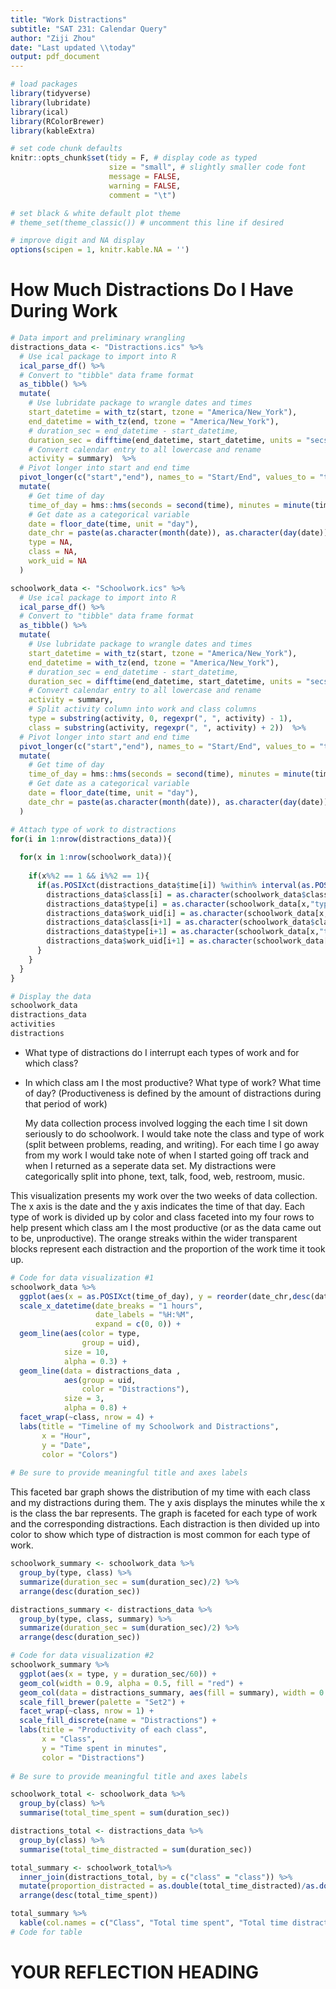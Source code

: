 ```yaml
---
title: "Work Distractions"
subtitle: "SAT 231: Calendar Query"
author: "Ziji Zhou"
date: "Last updated \\today"
output: pdf_document
---
```


```r
# load packages
library(tidyverse)
library(lubridate)
library(ical)
library(RColorBrewer)
library(kableExtra)

# set code chunk defaults
knitr::opts_chunk$set(tidy = F, # display code as typed
                      size = "small", # slightly smaller code font
                      message = FALSE,
                      warning = FALSE,
                      comment = "\t") 

# set black & white default plot theme 
# theme_set(theme_classic()) # uncomment this line if desired

# improve digit and NA display 
options(scipen = 1, knitr.kable.NA = '')
```

<!--
Please remove my comments from the code chunks and customize the code chunks on your own, including chunk labels and options and code documentation.

You can leave my markdown comments for guidance in writing your report.

Please rename the headings. 
You may add subheadings as desired to break up the report. 
-->

# How Much Distractions Do I Have During Work <!-- (e.g., How do I spend my time?) -->

<!--
The code below is provided as a starting point for importing an `ics` file into R as a dataframe, doing some initial wrangling, and adding up the time spent on each activity. You are not required to use this code, so delete or modify it as you see fit. 

If you are using the code, be sure to update the capitalized parts with the relevant path to where your `ics` file is located, and set `eval = TRUE`.

As a reminder here's the link for exporting a Google calendar to ics (if on a Mac, you can hold cmd + click to open the page):
https://support.google.com/calendar/answer/37111?hl=en&ref_topic=10509946
-->
```r
# Data import and preliminary wrangling
distractions_data <- "Distractions.ics" %>% 
  # Use ical package to import into R
  ical_parse_df() %>% 
  # Convert to "tibble" data frame format
  as_tibble() %>% 
  mutate(
    # Use lubridate package to wrangle dates and times
    start_datetime = with_tz(start, tzone = "America/New_York"),
    end_datetime = with_tz(end, tzone = "America/New_York"),
    # duration_sec = end_datetime - start_datetime,
    duration_sec = difftime(end_datetime, start_datetime, units = "secs"),
    # Convert calendar entry to all lowercase and rename
    activity = summary)  %>%
  # Pivot longer into start and end time
  pivot_longer(c("start","end"), names_to = "Start/End", values_to = "time") %>%
  mutate(
    # Get time of day
    time_of_day = hms::hms(seconds = second(time), minutes = minute(time), hours = hour(time)),
    # Get date as a categorical variable
    date = floor_date(time, unit = "day"),
    date_chr = paste(as.character(month(date)), as.character(day(date)), as.character(year(date)), sep = "/"),
    type = NA,
    class = NA,
    work_uid = NA
  )

schoolwork_data <- "Schoolwork.ics" %>% 
  # Use ical package to import into R
  ical_parse_df() %>% 
  # Convert to "tibble" data frame format
  as_tibble() %>% 
  mutate(
    # Use lubridate package to wrangle dates and times
    start_datetime = with_tz(start, tzone = "America/New_York"),
    end_datetime = with_tz(end, tzone = "America/New_York"),
    # duration_sec = end_datetime - start_datetime,
    duration_sec = difftime(end_datetime, start_datetime, units = "secs"),
    # Convert calendar entry to all lowercase and rename
    activity = summary,
    # Split activity column into work and class columns
    type = substring(activity, 0, regexpr(", ", activity) - 1),
    class = substring(activity, regexpr(", ", activity) + 2))  %>%
  # Pivot longer into start and end time
  pivot_longer(c("start","end"), names_to = "Start/End", values_to = "time") %>%
  mutate(
    # Get time of day
    time_of_day = hms::hms(seconds = second(time), minutes = minute(time), hours = hour(time)),
    # Get date as a categorical variable
    date = floor_date(time, unit = "day"),
    date_chr = paste(as.character(month(date)), as.character(day(date)), as.character(year(date)), sep = "/")
  )

# Attach type of work to distractions
for(i in 1:nrow(distractions_data)){
  
  for(x in 1:nrow(schoolwork_data)){
    
    if(x%%2 == 1 && i%%2 == 1){
      if(as.POSIXct(distractions_data$time[i]) %within% interval(as.POSIXct(schoolwork_data$time[x]),as.POSIXct(schoolwork_data$time[x+1]))){
        distractions_data$class[i] = as.character(schoolwork_data$class[x])
        distractions_data$type[i] = as.character(schoolwork_data[x,"type"])
        distractions_data$work_uid[i] = as.character(schoolwork_data[x,"uid"])
        distractions_data$class[i+1] = as.character(schoolwork_data$class[x])
        distractions_data$type[i+1] = as.character(schoolwork_data[x,"type"])
        distractions_data$work_uid[i+1] = as.character(schoolwork_data[x,"uid"])
      }
    }
  }
}

```


```r
# Display the data
schoolwork_data
distractions_data
activities
distractions

```

<!--
Describe your question(s) here.  Briefly describe your data collection process, including how you defined variables of interest.
-->

* What type of distractions do I interrupt each types of work and for which class? 
* In which class am I the most productive? What type of work? What time of day? (Productiveness is defined by the amount of distractions during that period of work)

  My data collection process involved logging the each time I sit down seriously to do schoolwork. I would take note the class and type of work (split between problems, reading, and writing). For each time I go away from my work I would take note of when I started going off track and when I returned as a seperate data set. My distractions were categorically split into phone, text, talk, food, web, restroom, music.

<!--
Describe what information is conveyed through data visualization #1 (that you'll create below) here.
-->

This visualization presents my work over the two weeks of data collection. The x axis is the date and the y axis indicates the time of that day. Each type of work is divided up by color and class faceted into my four rows to help present which class am I the most productive (or as the data came out to be, unproductive). The orange streaks within the wider transparent blocks represent each distraction and the proportion of the work time it took up.


```r
# Code for data visualization #1
schoolwork_data %>%
  ggplot(aes(x = as.POSIXct(time_of_day), y = reorder(date_chr,desc(date_chr)))) +
  scale_x_datetime(date_breaks = "1 hours",
                   date_labels = "%H:%M",
                   expand = c(0, 0)) +
  geom_line(aes(color = type, 
                group = uid), 
            size = 10, 
            alpha = 0.3) + 
  geom_line(data = distractions_data ,
            aes(group = uid,
                color = "Distractions"), 
            size = 3, 
            alpha = 0.8) +
  facet_wrap(~class, nrow = 4) +
  labs(title = "Timeline of my Schoolwork and Distractions", 
       x = "Hour",
       y = "Date",
       color = "Colors")
  
# Be sure to provide meaningful title and axes labels 
```

<!--
Describe what information is conveyed through data visualization #2 (that you'll create below) here.
-->

This faceted bar graph shows the distribution of my time with each class and my distractions during them. The y axis displays the minutes while the x is the class the bar represents. The graph is faceted for each type of work and the corresponding distractions. Each distraction is then divided up into color to show which type of distraction is most common for each type of work.

```r
schoolwork_summary <- schoolwork_data %>%
  group_by(type, class) %>%
  summarize(duration_sec = sum(duration_sec)/2) %>%
  arrange(desc(duration_sec))

distractions_summary <- distractions_data %>%
  group_by(type, class, summary) %>%
  summarize(duration_sec = sum(duration_sec)/2) %>%
  arrange(desc(duration_sec))

# Code for data visualization #2
schoolwork_summary %>%
  ggplot(aes(x = type, y = duration_sec/60)) +
  geom_col(width = 0.9, alpha = 0.5, fill = "red") +
  geom_col(data = distractions_summary, aes(fill = summary), width = 0.75) +
  scale_fill_brewer(palette = "Set2") +
  facet_wrap(~class, nrow = 1) +
  scale_fill_discrete(name = "Distractions") +
  labs(title = "Productivity of each class",
       x = "Class",
       y = "Time spent in minutes",
       color = "Distractions")
  
# Be sure to provide meaningful title and axes labels 
```

<!--
Describe what information is conveyed through the table (that you'll create below) here.

For nicer tables, check out:

* the kable function in the knitr package + the kableExtra package  
  https://bookdown.org/yihui/rmarkdown-cookbook/kable.html 
  https://bookdown.org/yihui/rmarkdown-cookbook/kableextra.html

or 

* the xtable package
  https://cran.r-project.org/web/packages/xtable/vignettes/xtableGallery.pdf
-->



```r
schoolwork_total <- schoolwork_data %>%
  group_by(class) %>%
  summarise(total_time_spent = sum(duration_sec))

distractions_total <- distractions_data %>%
  group_by(class) %>%
  summarise(total_time_distracted = sum(duration_sec))

total_summary <- schoolwork_total%>%
  inner_join(distractions_total, by = c("class" = "class")) %>%
  mutate(proportion_distracted = as.double(total_time_distracted)/as.double(total_time_spent)) %>%
  arrange(desc(total_time_spent))

total_summary %>%
  kable(col.names = c("Class", "Total time spent", "Total time distracted", "Proportion distracted"), booktabs = TRUE)
# Code for table
```

<!--
To conclude, briefly summarize what you found in response to the questions posed here.
-->



\newpage
# YOUR REFLECTION HEADING <!-- e.g., Reflection -->

<!--
Write your one-page reflection here in paragraph form.  In particular, address:

* What difficulties in the data collection and analysis process did you encounter?  Identify two of your main hurdles in gathering accurate data.

* What implications does that have for future data collection and/or analysis projects? 

* How much data do you think you'd need to collect in order to answer your question(s) of interest? Would it be hard to collect that data? Why or why not?

* As someone who provides data, what expectations do you have when you give your data (e.g. to Facebook, Google, MapMyRun, etc.)?  

* As someone who analyzes others' data, what ethical responsibilities do you have?
-->


